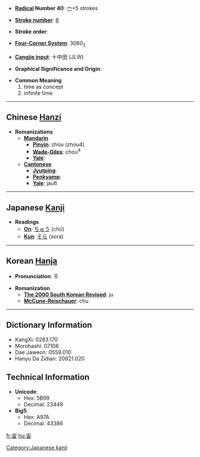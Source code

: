 * '''[[Wiktionary:Chinese radical index| Radical]] Number 40''': [[Wiktionary:Chinese radical index 宀|宀]]+5 strokes

* '''[[Wiktionary:Chinese total strokes index|Stroke number]]''': [[Wiktionary:Chinese total strokes index 8|8]]

* '''Stroke order''': 

* '''[[Wiktionary:Chinese four corner index|Four-Corner System]]''': 3060<sub>2</sub>

* '''[[Wiktionary:Chinese Cangjie index|Cangjie input]]''': 十中田 (JLW)

* '''Graphical Significance and Origin''': 

* '''Common Meaning'''
*#time as concept
*# infinite time


----

== Chinese [[Hanzi]] ==

* '''Romanizations'''
** '''[[Mandarin]]'''
*** '''[[Pinyin]]''': zhòu (zhou4)
*** '''[[Wade-Giles]]''': chou<sup>4</sup>
*** '''[[Yale]]''': 
** '''[[Cantonese]]'''
*** '''[[Jyutping]]''':
*** '''[[Penkyamp]]''': 
*** '''[[Yale]]''': jau6

----

== Japanese [[Kanji]] ==

* '''Readings'''
** '''[[On]]''': [[ちゅう]] (chū)
** '''[[Kun]]''': [[そら]] (sora)

[[Category:Japanese kanji]]
----

== Korean [[Hanja]] ==

* '''Pronunciation''': 주

* '''Romanization'''
** '''[[The 2000 South Korean Revised Romanization|The 2000 South Korean Revised]]''': ju
** '''[[McCune-Reischauer]]''': chu

----

== Dictionary Information ==

* KangXi: 0283.170
* Morohashi: 07108
* Dae Jaweon: 0559.010
* Hanyu Da Zidian: 20921.020

== Technical Information ==

* '''Unicode''':
** Hex: 5B99
** Decimal: 23449
* '''Big5''':
** Hex: A97A
** Decimal: 43386

[[fr:宙]]
[[hu:宙]]